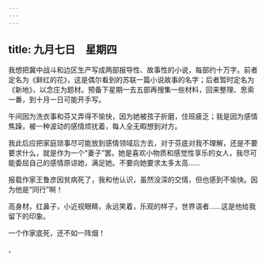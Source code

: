 ```yaml
---
---
---
```

title: 九月七日　星期四
---




我想把冀中战斗和边区生产写成两部报导性、故事性的小说，每部约十万字。前者定名为《鲜红的花》，这是偶尔看到的苏联一篇小说故事的名字；后者暂时定名为《新地》，以念庄为题材。预备下星期一去五部再搜集一些材料，回来整理、思索一番，到十月一日可能开手写。

午间因为洗衣事和芬又弄得不愉快，因为她被孩子折磨，住班疲乏；我是因为感情焦躁，被一种波动的感情烦扰着，每人全无暇想到对方。

我此后应把家庭琐事尽可能放到感情领域后方去，对于芬底对我不理解，还是不要要求什么，就是作为一个“妻子”罢。她是喜欢小物质和感觉性享乐的女人，我尽可能委屈自己的感情原谅她，满足她。不要向她要求太多太高……

报载作家王鲁彦因贫病死了，我和他认识，虽然没深的交情，但也感到不愉快。因为他是“同行”啊！

高身材，红鼻子，小近视眼睛，永远笑着，乐观的样子，世界语者……这是他给我留下的印象。

一个作家底死，还不如一阵烟！

、